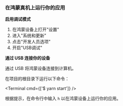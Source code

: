 
<HarmonyEnv />

### 在鸿蒙真机上运行你的应用

<Step label="1">

**启用调试模式**

1. 在鸿蒙设备上打开"设置"
2. 进入"系统和更新"
3. 点击"开发人员选项"
4. 开启"USB调试"

</Step>

<Step label="2">

**通过 USB 连接你的设备**

通过 USB 将鸿蒙设备连接到计算机。

</Step>

<Step label="3">

在项目的根目录下运行以下命令：

<Terminal cmd={['$ yarn start']} />

根据提示，在命令行中输入 `h` 以在鸿蒙设备上运行你的应用。

</Step> 